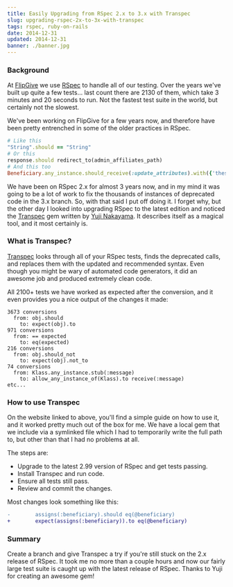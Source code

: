 ```yaml
---
title: Easily Upgrading from RSpec 2.x to 3.x with Transpec
slug: upgrading-rspec-2x-to-3x-with-transpec
tags: rspec, ruby-on-rails
date: 2014-12-31
updated: 2014-12-31
banner: ./banner.jpg
---
```


### Background

At [FlipGive](http://www.flipgive.com) we use [RSpec](https://github.com/rspec/rspec) to handle all of our testing. Over the years we've built up quite a few tests... last count there are 2130 of them, which take 3 minutes and 20 seconds to run. Not the fastest test suite in the world, but certainly not the slowest.

We've been working on FlipGive for a few years now, and therefore have been pretty entrenched in some of the older practices in RSpec.

```ruby
# Like this
"String".should == "String"
# Or this
response.should redirect_to(admin_affiliates_path)
# And this too
Beneficiary.any_instance.should_receive(:update_attributes).with({'these' => 'params'})
```

We have been on RSpec 2.x for almost 3 years now, and in my mind it was going to be a lot of work to fix the thousands of instances of deprecated code in the 3.x branch. So, with that said I put off doing it. I forget why, but the other day I looked into upgrading RSpec to the latest edition and noticed the [Transpec](http://yujinakayama.me/transpec/) gem written by [Yuji Nakayama](http://yujinakayama.me/). It describes itself as a magical tool, and it most certainly is.

### What is Transpec?

[Transpec](http://yujinakayama.me/transpec/) looks through all of your RSpec tests, finds the deprecated calls, and replaces them with the updated and recommended syntax. Even though you might be wary of automated code generators, it did an awesome job and produced extremely clean code.

All 2100+ tests we have worked as expected after the conversion, and it even provides you a nice output of the changes it made:

```
3673 conversions
  from: obj.should
    to: expect(obj).to
971 conversions
  from: == expected
    to: eq(expected)
216 conversions
  from: obj.should_not
    to: expect(obj).not_to
74 conversions
  from: Klass.any_instance.stub(:message)
    to: allow_any_instance_of(Klass).to receive(:message)
etc...
```

### How to use Transpec

On the website linked to above, you'll find a simple guide on how to use it, and it worked pretty much out of the box for me. We have a local gem that we include via a symlinked file which I had to temporarily write the full path to, but other than that I had no problems at all.

The steps are:

- Upgrade to the latest 2.99 version of RSpec and get tests passing.
- Install Transpec and run code.
- Ensure all tests still pass.
- Review and commit the changes.

Most changes look something like this:

```diff
-        assigns(:beneficiary).should eq(@beneficiary)
+        expect(assigns(:beneficiary)).to eq(@beneficiary)
```

### Summary

Create a branch and give Transpec a try if you're still stuck on the 2.x release of RSpec. It took me no more than a couple hours and now our fairly large test suite is caught up with the latest release of RSpec. Thanks to Yuji for creating an awesome gem!
